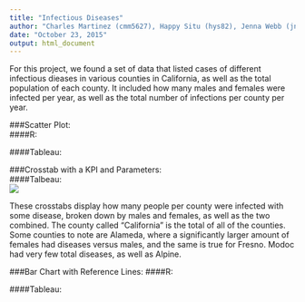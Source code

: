 ```yaml
---
title: "Infectious Diseases"
author: "Charles Martinez (cmm5627), Happy Situ (hys82), Jenna Webb (jnw653)"
date: "October 23, 2015"
output: html_document
---
```


For this project, we found a set of data that listed cases of different infectious dieases in various counties in California, as well as the total population of each county. It included how many males and females were infected per year, as well as the total number of infections per county per year.   


###Scatter Plot:  
####R:  
  
####Tableau:
  
###Crosstab with a KPI and Parameters:  
####Talbeau:  
![](../02 Tableau/Tableau_Crosstab_jnw.png)

These crosstabs display how many people per county were infected with some disease, broken down by males and females, as well as the two combined. The county called "California" is the total of all of the counties. Some counties to note are Alameda, where a significantly larger amount of females had diseases versus males, and the same is true for Fresno. Modoc had very few total diseases, as well as Alpine.

###Bar Chart with Reference Lines: 
####R:  
  
####Tableau:  
